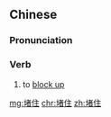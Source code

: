 ==Chinese==
{{zh-forms}}

===Pronunciation===
{{zh-pron
|m=dǔzhù
|cat=v
}}

===Verb===
{{zh-verb}}

# to [[block up]]

[[mg:堵住]]
[[chr:堵住]]
[[zh:堵住]]